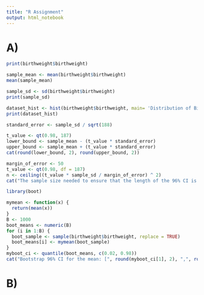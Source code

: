 ---
title: "R Assignment"
output: html_notebook
---
# A) 
```{r}
print(birthweight$birthweight)
```
```{r}
sample_mean <- mean(birthweight$birthweight)
mean(sample_mean)
```

```{r}
sample_sd <- sd(birthweight$birthweight)
print(sample_sd)

```

```{r}
dataset_hist <- hist(birthweight$birthweight, main= 'Distribution of Birthweight')
print(dataset_hist)
```
```{r}
standard_error <- sample_sd / sqrt(188)
```
```{r}
t_value <- qt(0.98, 187)
lower_bound <- sample_mean - (t_value * standard_error)
upper_bound <- sample_mean + (t_value * standard_error)
cat(round(lower_bound, 2), round(upper_bound, 2))
```
```{r}
margin_of_error <- 50
t_value <- qt(0.98, df = 187)
n <- ceiling((t_value * sample_sd / margin_of_error) ^ 2)
cat("The sample size needed to ensure that the length of the 96% CI is at most 100 is ", n)
```
```{r}
library(boot)

mymean <- function(x) {
  return(mean(x))
}
B <- 1000
boot_means <- numeric(B)
for (i in 1:B) {
  boot_sample <- sample(birthweight$birthweight, replace = TRUE)
  boot_means[i] <- mymean(boot_sample)
}
myboot_ci <- quantile(boot_means, c(0.02, 0.98))
cat("Bootstrap 96% CI for the mean: [", round(myboot_ci[1], 2), ",", round(myboot_ci[2], 2), "]")
```
# B) 

